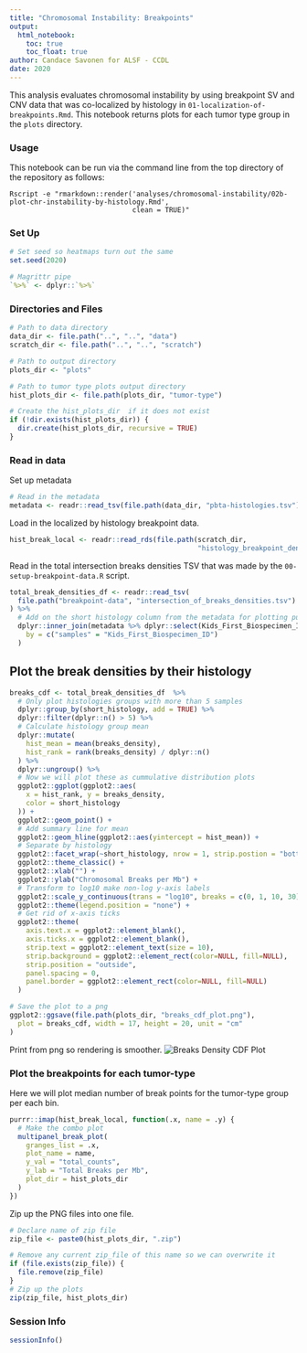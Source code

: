 ```yaml
---
title: "Chromosomal Instability: Breakpoints"
output:   
  html_notebook: 
    toc: true
    toc_float: true
author: Candace Savonen for ALSF - CCDL
date: 2020
---
```


This analysis evaluates chromosomal instability by using breakpoint SV and CNV 
data that was co-localized by histology in `01-localization-of-breakpoints.Rmd`. 
This notebook returns plots for each tumor type group in the `plots` directory.

### Usage

This notebook can be run via the command line from the top directory of the 
repository as follows:

```
Rscript -e "rmarkdown::render('analyses/chromosomal-instability/02b-plot-chr-instability-by-histology.Rmd', 
                              clean = TRUE)"
```

### Set Up

```r
# Set seed so heatmaps turn out the same
set.seed(2020)

# Magrittr pipe
`%>%` <- dplyr::`%>%`
```

### Directories and Files

```r
# Path to data directory
data_dir <- file.path("..", "..", "data")
scratch_dir <- file.path("..", "..", "scratch")

# Path to output directory
plots_dir <- "plots"

# Path to tumor type plots output directory
hist_plots_dir <- file.path(plots_dir, "tumor-type")

# Create the hist_plots_dir  if it does not exist
if (!dir.exists(hist_plots_dir)) {
  dir.create(hist_plots_dir, recursive = TRUE)
}
```

### Read in data 

Set up metadata

```r
# Read in the metadata
metadata <- readr::read_tsv(file.path(data_dir, "pbta-histologies.tsv"))
```

Load in the localized by histology breakpoint data. 

```r
hist_break_local <- readr::read_rds(file.path(scratch_dir, 
                                              "histology_breakpoint_densities.RDS"))
```

Read in the total intersection breaks densities TSV that was made by the 
`00-setup-breakpoint-data.R` script. 

```r
total_break_densities_df <- readr::read_tsv(
  file.path("breakpoint-data", "intersection_of_breaks_densities.tsv")
) %>%
  # Add on the short histology column from the metadata for plotting purposes
  dplyr::inner_join(metadata %>% dplyr::select(Kids_First_Biospecimen_ID, short_histology),
    by = c("samples" = "Kids_First_Biospecimen_ID")
  )
```

## Plot the break densities by their histology

```r
breaks_cdf <- total_break_densities_df  %>%
  # Only plot histologies groups with more than 5 samples
  dplyr::group_by(short_histology, add = TRUE) %>%
  dplyr::filter(dplyr::n() > 5) %>%
  # Calculate histology group mean
  dplyr::mutate(
    hist_mean = mean(breaks_density),
    hist_rank = rank(breaks_density) / dplyr::n()
  ) %>%
  dplyr::ungroup() %>%
  # Now we will plot these as cummulative distribution plots
  ggplot2::ggplot(ggplot2::aes(
    x = hist_rank, y = breaks_density,
    color = short_histology
  )) +
  ggplot2::geom_point() +
  # Add summary line for mean
  ggplot2::geom_hline(ggplot2::aes(yintercept = hist_mean)) +
  # Separate by histology
  ggplot2::facet_wrap(~short_histology, nrow = 1, strip.postion = "bottom") +
  ggplot2::theme_classic() +
  ggplot2::xlab("") +
  ggplot2::ylab("Chromosomal Breaks per Mb") +
  # Transform to log10 make non-log y-axis labels
  ggplot2::scale_y_continuous(trans = "log10", breaks = c(0, 1, 10, 30)) +
  ggplot2::theme(legend.position = "none") +
  # Get rid of x-axis ticks
  ggplot2::theme(
    axis.text.x = ggplot2::element_blank(),
    axis.ticks.x = ggplot2::element_blank(),
    strip.text = ggplot2::element_text(size = 10),
    strip.background = ggplot2::element_rect(color=NULL, fill=NULL), 
    strip.position = "outside",
    panel.spacing = 0,
    panel.border = ggplot2::element_rect(color=NULL, fill=NULL)
  )

# Save the plot to a png
ggplot2::ggsave(file.path(plots_dir, "breaks_cdf_plot.png"),
  plot = breaks_cdf, width = 17, height = 20, unit = "cm"
)
```

Print from png so rendering is smoother.
![Breaks Density CDF Plot](./plots/breaks_cdf_plot.png)

### Plot the breakpoints for each tumor-type

Here we will plot median number of break points for the tumor-type group per 
each bin.

```r
purrr::imap(hist_break_local, function(.x, name = .y) {
  # Make the combo plot
  multipanel_break_plot(
    granges_list = .x,
    plot_name = name,
    y_val = "total_counts",
    y_lab = "Total Breaks per Mb",
    plot_dir = hist_plots_dir
  )
})
```

Zip up the PNG files into one file. 

```r
# Declare name of zip file
zip_file <- paste0(hist_plots_dir, ".zip")

# Remove any current zip_file of this name so we can overwrite it
if (file.exists(zip_file)) {
  file.remove(zip_file)
}
# Zip up the plots
zip(zip_file, hist_plots_dir)
```

### Session Info

```r
sessionInfo()
```

